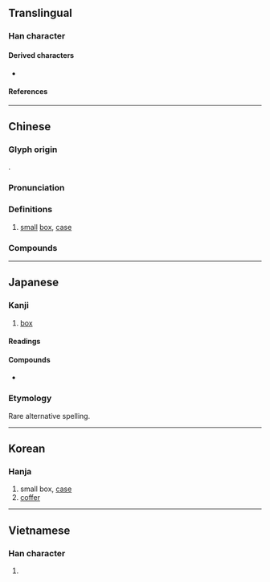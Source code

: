 {{character info}}
==Translingual==

===Han character===
{{Han char|rn=22|rad=匚|as=05|sn=7|four=71715|canj=SWL|ids=⿷匚甲}}

====Derived characters====
* {{l|mul|[[𪡄]], [[𭑻]], [[𭰙]], [[𮥇]], [[㭱]], [[𨧄]], [[筪]]}}

====References====
{{Han ref|kx=0153.270|dkj=02610|dj=0345.140|hdz=10084.110|uh=5323}}

----

==Chinese==
{{zh-forms}}

===Glyph origin===
{{Han etym}}
{{Han compound|匚|甲|c1=s|c2=p|ls=psc}}.

===Pronunciation===
{{zh-pron
|m=xiá,er=y
|m-s=
|dg=щя1
|c=haap6,hap6
|c-t=
|g=
|h=pfs=ha̍p
|j=
|mb=gă
|md=
|mn=a̍h/a̍p/ml:ha̍p
|mn_note=a̍h, a̍p - vernacular; ha̍p - literary
|mn-t=
|w=5hhaq
|x=
|mc=y
|oc=y
|cat=n
}}

===Definitions===
{{zh-hanzi}}

# [[small]] [[box]], [[case]]

===Compounds===
{{zh-der|匣子|彈匣|收件匣|地匣|得匣還珠|匣裡龍吟|兵書匣|八音匣|字幕匣|匣床|扶手匣|木匣|皮匣|甸匣|相匣子|手匣|玉匣|火匣子|拜匣|黑匣子|骨殖匣|行匣|墨水匣|錦匣|電匣子|鏡匣|話匣子}}

----

==Japanese==

===Kanji===
{{ja-kanji|grade=uc|rs=匚05}}

# [[box]]

====Readings====
{{ja-readings
|goon=ぎょう<げふ
|kanon=こう<かふ
|kanyoon=ごう<がふ
|kun=はこ-<はこ-
}}

====Compounds====
* {{ja-r|匣%鉢|さ%や}}

===Etymology===
{{ja-kanjitab|yomi=kun|はこ}}
Rare alternative spelling.
{{ja-see|箱}}

----

==Korean==

===Hanja===
{{ko-hanja|갑}}

# small box, [[case]]
# [[coffer]]

----

==Vietnamese==

===Han character===
{{vi-readings|reading=[[hạp]], [[hộp]], [[háp]], [[tráp]]|rs=匚05}}

# {{rfdef|vi|sort=匚05}}